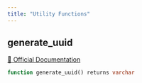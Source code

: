 ```yaml
---
title: "Utility Functions"
---
```


## generate_uuid
[🔗 Official Documentation](#https://cloud.google.com/bigquery/docs/reference/standard-sql/utility-functions#generate_uuid)

```sql
function generate_uuid() returns varchar
```



